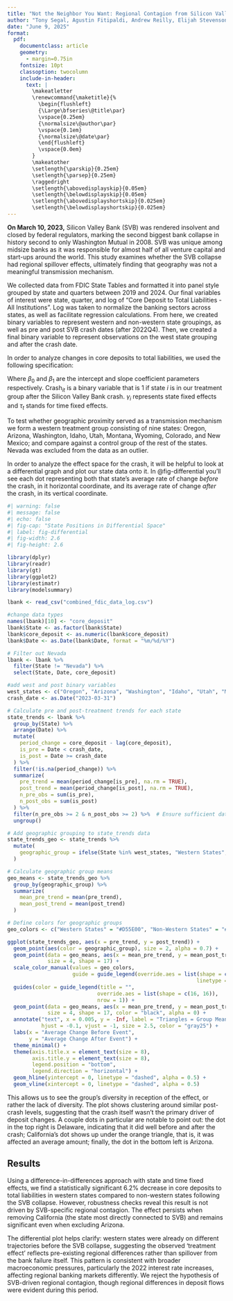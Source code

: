 ```yaml
---
title: "Not the Neighbor You Want: Regional Contagion from Silicon Valley Bank Collapse"
author: "Tony Segal, Agustin Fitipaldi, Andrew Reilly, Elijah Stevenson"
date: "June 9, 2025"
format: 
  pdf:
    documentclass: article
    geometry: 
      - margin=0.75in
    fontsize: 10pt
    classoption: twocolumn
    include-in-header: 
      text: |
        \makeatletter
        \renewcommand{\maketitle}{%
          \begin{flushleft}
          {\Large\bfseries\@title\par}
          \vspace{0.25em}
          {\normalsize\@author\par}
          \vspace{0.1em}
          {\normalsize\@date\par}
          \end{flushleft}
          \vspace{0.0em}
        }
        \makeatother
        \setlength{\parskip}{0.25em}
        \setlength{\parsep}{0.25em}
        \raggedright
        \setlength{\abovedisplayskip}{0.05em}
        \setlength{\belowdisplayskip}{0.05em}
        \setlength{\abovedisplayshortskip}{0.025em}
        \setlength{\belowdisplayshortskip}{0.025em}
---
```


**On March 10, 2023,** Silicon Valley Bank (SVB) was rendered insolvent and closed by federal regulators, marking the second biggest bank collapse in history second to only Washington Mutual in 2008. SVB was unique among midsize banks as it was responsible for almost half of all venture capital and start-ups around the world. This study examines whether the SVB collapse had regional spillover effects, ultimately finding that geography was not a meaningful transmission mechanism.

We collected data from FDIC State Tables and formatted it into panel style grouped by state and quarters between 2019 and 2024. Our final variables of interest were state, quarter, and log of "Core Deposit to Total Liabilities - All Institutions". Log was taken to normalize the banking sectors across states, as well as facilitate regression calculations. From here, we created binary variables to represent western and non-western state groupings, as well as pre and post SVB crash dates (after 2022Q4). Then, we created a final binary variable to represent observations on the west state grouping and after the crash date.

In order to analyze changes in core deposits to total liabilities, we used the following specification:

\begin{equation}
\text{CoreDeposits}_{it} = \beta_0 + \beta_1\text{Crash}_{it} + \gamma_i + \tau_t + \epsilon_{it}
\end{equation}

Where $\beta_0$ and $\beta_1$ are the intercept and slope coefficient parameters respectively. $\text{Crash}_{it}$ is a binary variable that is $1$ if state $i$ is in our treatment group after the Silicon Valley Bank crash. $\gamma_i$ represents state fixed effects and $\tau_t$ stands for time fixed effects.

To test whether geographic proximity served as a transmission mechanism we form a western treatment group consisting of nine states: Oregon, Arizona, Washington, Idaho, Utah, Montana, Wyoming, Colorado, and New Mexico; and compare against a control group of the rest of the states. Nevada was excluded from the data as an outlier.

In order to analyze the effect space for the crash, it will be helpful to look at a differential graph and plot our state data onto it. In @fig-differential you'll see each dot representing both that state's average rate of change *before* the crash, in it horizontal coordinate, and its average rate of change *after* the crash, in its vertical coordinate.

```r
#| warning: false
#| message: false
#| echo: false
#| fig-cap: "State Positions in Differential Space"
#| label: fig-differential
#| fig-width: 2.6
#| fig-height: 2.6

library(dplyr)
library(readr)
library(gt)
library(ggplot2)
library(estimatr)
library(modelsummary)

lbank <- read_csv("combined_fdic_data_log.csv")

#change data types
names(lbank)[10] <- "core_deposit"
lbank$State <- as.factor(lbank$State)
lbank$core_deposit <- as.numeric(lbank$core_deposit)
lbank$Date <- as.Date(lbank$Date, format = "%m/%d/%Y")

# Filter out Nevada
lbank <- lbank %>%
  filter(State != "Nevada") %>% 
  select(State, Date, core_deposit)

#add west and post binary variables
west_states <- c("Oregon", "Arizona", "Washington", "Idaho", "Utah", "Montana", "Wyoming", "Colorado", "New Mexico")
crash_date <- as.Date("2023-03-31")

# Calculate pre and post-treatment trends for each state
state_trends <- lbank %>%
  group_by(State) %>%
  arrange(Date) %>%
  mutate(
    period_change = core_deposit - lag(core_deposit),
    is_pre = Date < crash_date,
    is_post = Date >= crash_date
  ) %>%
  filter(!is.na(period_change)) %>%
  summarize(
    pre_trend = mean(period_change[is_pre], na.rm = TRUE),
    post_trend = mean(period_change[is_post], na.rm = TRUE),
    n_pre_obs = sum(is_pre),
    n_post_obs = sum(is_post)
  ) %>%
  filter(n_pre_obs >= 2 & n_post_obs >= 2) %>%  # Ensure sufficient data
  ungroup()

# Add geographic grouping to state_trends data
state_trends_geo <- state_trends %>%
  mutate(
    geographic_group = ifelse(State %in% west_states, "Western States", "Non-Western States")
  )

# Calculate geographic group means
geo_means <- state_trends_geo %>%
  group_by(geographic_group) %>%
  summarize(
    mean_pre_trend = mean(pre_trend),
    mean_post_trend = mean(post_trend)
  )

# Define colors for geographic groups
geo_colors <- c("Western States" = "#D55E00", "Non-Western States" = "#009E73")

ggplot(state_trends_geo, aes(x = pre_trend, y = post_trend)) +
  geom_point(aes(color = geographic_group), size = 2, alpha = 0.7) +
  geom_point(data = geo_means, aes(x = mean_pre_trend, y = mean_post_trend, color = geographic_group), 
             size = 4, shape = 17) +
  scale_color_manual(values = geo_colors,
                     guide = guide_legend(override.aes = list(shape = c(16, 16), 
                                                             linetype = c(0, 0)))) +
  guides(color = guide_legend(title = "",
                             override.aes = list(shape = c(16, 16)),
                             nrow = 1)) +
  geom_point(data = geo_means, aes(x = mean_pre_trend, y = mean_post_trend), 
             size = 4, shape = 17, color = "black", alpha = 0) +
  annotate("text", x = 0.005, y = -Inf, label = "Triangles = Group Means", 
           hjust = -0.1, vjust = -1, size = 2.5, color = "gray25") +
  labs(x = "Average Change Before Event",
       y = "Average Change After Event") +
  theme_minimal() +
  theme(axis.title.x = element_text(size = 8),
        axis.title.y = element_text(size = 8),
        legend.position = "bottom",
        legend.direction = "horizontal") +
  geom_hline(yintercept = 0, linetype = "dashed", alpha = 0.5) +
  geom_vline(xintercept = 0, linetype = "dashed", alpha = 0.5)
```

This allows us to see the group's diversity in reception of the effect, or rather the lack of diversity. The plot shows clustering around similar post-crash levels, suggesting that the crash itself wasn't the primary driver of deposit changes. A couple dots in particular are notable to point out: the dot in the top right is Delaware, indicating that it did well before and after the crash; California's dot shows up under the orange triangle, that is, it was affected an average amount; finally, the dot in the bottom left is Arizona.

## Results

Using a difference-in-differences approach with state and time fixed effects, we find a statistically significant 6.2% decrease in core deposits to total liabilities in western states compared to non-western states following the SVB collapse. However, robustness checks reveal this result is not driven by SVB-specific regional contagion. The effect persists when removing California (the state most directly connected to SVB) and remains significant even when excluding Arizona.

The differential plot helps clarify: western states were already on different trajectories before the SVB collapse, suggesting the observed 'treatment effect' reflects pre-existing regional differences rather than spillover from the bank failure itself. This pattern is consistent with broader macroeconomic pressures, particularly the 2022 interest rate increases, affecting regional banking markets differently. We reject the hypothesis of SVB-driven regional contagion, though regional differences in deposit flows were evident during this period.

